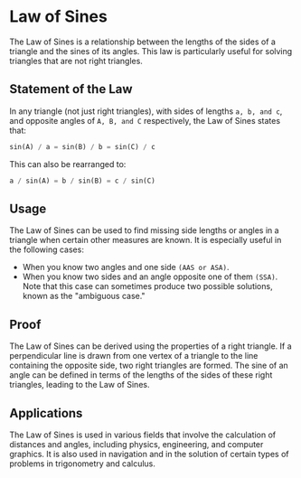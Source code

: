 # Law of Sines

The Law of Sines is a relationship between the lengths of the sides of a triangle and the sines of its angles. This law is particularly useful for solving triangles that are not right triangles.

## Statement of the Law

In any triangle (not just right triangles), with sides of lengths `a, b, and c`, and opposite angles of `A, B, and C` respectively, the Law of Sines states that:
```python
sin(A) / a = sin(B) / b = sin(C) / c
```
This can also be rearranged to:
```python
a / sin(A) = b / sin(B) = c / sin(C)
```
## Usage

The Law of Sines can be used to find missing side lengths or angles in a triangle when certain other measures are known. It is especially useful in the following cases:

- When you know two angles and one side `(AAS or ASA)`.
- When you know two sides and an angle opposite one of them `(SSA)`. Note that this case can sometimes produce two possible solutions, known as the "ambiguous case."

## Proof

The Law of Sines can be derived using the properties of a right triangle. If a perpendicular line is drawn from one vertex of a triangle to the line containing the opposite side, two right triangles are formed. The sine of an angle can be defined in terms of the lengths of the sides of these right triangles, leading to the Law of Sines.

## Applications

The Law of Sines is used in various fields that involve the calculation of distances and angles, including physics, engineering, and computer graphics. It is also used in navigation and in the solution of certain types of problems in trigonometry and calculus.
